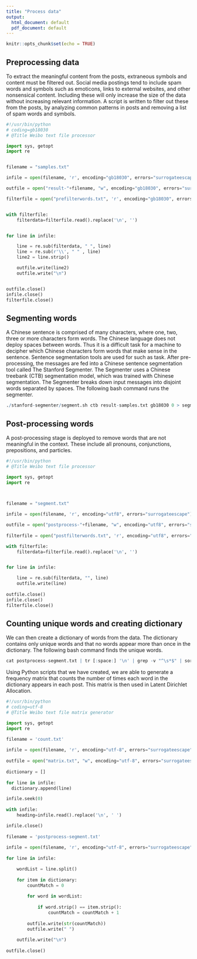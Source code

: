 ```yaml
---
title: "Process data"
output:
  html_document: default
  pdf_document: default
---
```


```r
knitr::opts_chunk$set(echo = TRUE)
```



## Preprocessing data

To extract the meaningful content from the posts, extraneous symbols and content must be filtered out. Social media postings tend to include spam words and symbols such as emoticons, links to external websites, and other nonsensical content. Including these will only increase the size of the data without increasing relevant information. A script is written to filter out these from the posts, by analyzing common patterns in posts and removing a list of spam words and symbols.


```python

#!/usr/bin/python
# coding=gb18030
# @Title Weibo text file processor

import sys, getopt
import re


filename = "samples.txt"

infile = open(filename, 'r', encoding="gb18030", errors="surrogateescape")

outfile = open("result-"+filename, "w", encoding="gb18030", errors="surrogateescape")

filterfile = open("prefilterwords.txt", 'r', encoding="gb18030", errors="surrogateescape")


with filterfile:
    filterdata=filterfile.read().replace('\n', '')


for line in infile:

    line = re.sub(filterdata, " ", line)
    line = re.sub(r'\\', " " , line)
    line2 = line.strip()

    outfile.write(line2)
    outfile.write("\n")


outfile.close()
infile.close()
filterfile.close()


```

## Segmenting words

A Chinese sentence is comprised of many characters, where one, two, three or more characters form words. The Chinese language does not deploy spaces between words. Thus it is a difficult task for a machine to decipher which Chinese characters form words that make sense in the sentence. Sentence segmentation tools are used for such as task. After pre-processing, the messages are fed into a Chinese sentence segmentation tool called The Stanford Segmenter. The Segmenter uses a Chinese treebank (CTB) segmentation model, which was trained with Chinese segmentation. The Segmenter breaks down input messages into disjoint words separated by spaces. The following bash command runs the segmenter.


```r

./stanford-segmenter/segment.sh ctb result-samples.txt gb18030 0 > segment.txt


```



## Post-processing words

A post-processing stage is deployed to remove words that are not meaningful in the context. These include all pronouns, conjunctions, prepositions, and particles.


```python

#!/usr/bin/python
# @Title Weibo text file processor

import sys, getopt
import re


    
filename = "segment.txt"

infile = open(filename, 'r', encoding="utf8", errors="surrogateescape")

outfile = open("postprocess-"+filename, "w", encoding="utf8", errors="surrogateescape")
    
filterfile = open("postfilterwords.txt", 'r', encoding="utf8", errors="surrogateescape")

with filterfile:
    filterdata=filterfile.read().replace('\n', '')


for line in infile:

    line = re.sub(filterdata, "", line)        
    outfile.write(line)
    
outfile.close()
infile.close()    
filterfile.close()

```



## Counting unique words and creating dictionary


We can then create a dictionary of words from the data. The dictionary contains only unique words and that no words appear more than once in the dictionary. The following bash command finds the unique words.


```r

cat postprocess-segment.txt | tr [:space:] '\n' | grep -v "^\s*$" | sort | uniq | sort -bn  > count.txt

```

Using Python scripts that we have created, we are able to generate a frequency matrix that counts the number of times each word in the dictionary appears in each post. This matrix is then used in Latent Dirichlet Allocation.

```python

#!/usr/bin/python
# coding=utf-8
# @Title Weibo text file matrix generator

import sys, getopt
import re

filename = 'count.txt'
  
infile = open(filename, 'r', encoding="utf-8", errors="surrogateescape")
  
outfile = open("matrix.txt", "w", encoding="utf-8", errors="surrogateescape")
  
dictionary = []
  	
for line in infile:
  dictionary.append(line)

infile.seek(0)
  
with infile:
    heading=infile.read().replace('\n', ' ')

infile.close()    
      
filename = 'postprocess-segment.txt'
  
infile = open(filename, 'r', encoding="utf-8", errors="surrogateescape")
  
for line in infile:

    wordList = line.split()
        
    for item in dictionary:
        countMatch = 0
  
        for word in wordList:
  
            if word.strip() == item.strip():
                countMatch = countMatch + 1
        
        outfile.write(str(countMatch))
        outfile.write(" ")
          
    outfile.write("\n")
  
outfile.close()

```
